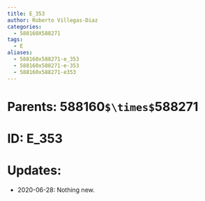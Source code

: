 ```yaml
---
title: E_353
author: Roberto Villegas-Diaz
categories:
  - 588160X588271
tags:
  - E
aliases:
  - 588160x588271-e_353
  - 588160x588271-e-353
  - 588160x588271-e353
---
```


# **Parents**: 588160`$\times$`588271
# **ID**: E_353
# **Updates**: 
 - 2020-06-28: Nothing new.

